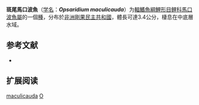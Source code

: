 {{Speciesbox
| name = 斑尾馬口波魚
| status = DD
| status_system = IUCN3.1
| image = 
| genus = Opsaridium
| species = maculicauda
| authority = [[Pellegrin|Pellegrin]], 1926
| synonyms = *''Barilius maculicauda''<br /><small>Pellegrin, 1926</small>
}}

'''斑尾馬口波魚'''（[[学名|学名]]：'''''Opsaridium maculicauda'''''）为[[輻鰭魚綱|輻鰭魚綱]][[鯉形目|鯉形目]][[鲤科|鲤科]][[馬口波魚屬|馬口波魚屬]]的一個[[種|種]]，分布於[[非洲|非洲]][[剛果民主共和國|剛果民主共和國]]，體長可達3.4公分，棲息在中底層水域。

== 参考文献 ==
{{refbegin}}
*{{FishBase_species|genus=Opsaridium|species=maculicauda|year=2011|month=12}}
{{refend}}

==扩展阅读==
{{refbegin}}
{{Wikispecies-inline|Opsaridium maculicauda|斑尾馬口波魚}}
{{refend}}
{{Taxonbar|from=Q3767494}}

[[Category:馬口波魚屬|maculicauda]]
[[Category:1926年描述的魚類|O]]


{{鯉形目小作品}}